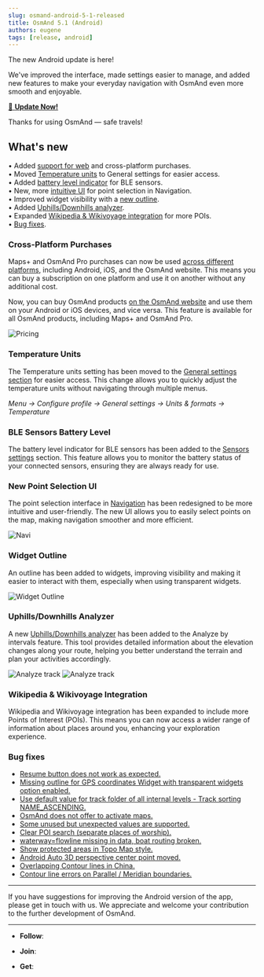 ```yaml
---
slug: osmand-android-5-1-released
title: OsmAnd 5.1 (Android)
authors: eugene
tags: [release, android]
---
```



The new Android update is here! 

We've improved the interface, made settings easier to manage, and added new features to make your everyday navigation with OsmAnd even more smooth and enjoyable.



[🔄   **Update Now!**](https://play.google.com/store/apps/dev?id=8483587772816822023)

Thanks for using OsmAnd — safe travels! 


<!--truncate-->


## What's new

• Added [support for web](#cross-platform-purchases) and cross-platform purchases.  
• Moved [Temperature units](#temperature-units) to General settings for easier access.  
• Added [battery level indicator](#ble-sensors-battery-level) for BLE sensors.  
• New, more [intuitive UI](#new-point-selection-ui) for point selection in Navigation.  
• Improved widget visibility with a [new outline](#widget-outline).  
• Added [Uphills/Downhills analyzer](#uphillsdownhills-analyzer).  
• Expanded [Wikipedia & Wikivoyage integration](#wikipedia--wikivoyage-integration) for more POIs.   
• [Bug fixes](#bug-fixes). 


### Cross-Platform Purchases

Maps+ and OsmAnd Pro purchases can now be used [across different platforms](https://osmand.net/docs/user/purchases/cross), including Android, iOS, and the OsmAnd website. This means you can buy a subscription on one platform and use it on another without any additional cost.

Now, you can buy OsmAnd products [on the OsmAnd website](https://osmand.net/docs/user/purchases/web) and use them on your Android or iOS devices, and vice versa. This feature is available for all OsmAnd products, including Maps+ and OsmAnd Pro.

![Pricing](./img/pricing.png)
 
### Temperature Units

The Temperature units setting has been moved to the [General settings section](https://osmand.net/docs/user/personal/profiles#units--formats) for easier access. This change allows you to quickly adjust the temperature units without navigating through multiple menus.

_Menu → Configure profile → General settings → Units & formats → Temperature_

### BLE Sensors Battery Level

The battery level indicator for BLE sensors has been added to the [Sensors settings](https://osmand.net/docs/user/plugins/external-sensors#widget-settings) section. This feature allows you to monitor the battery status of your connected sensors, ensuring they are always ready for use.

### New Point Selection UI

The point selection interface in [Navigation](https://osmand.net/docs/user/navigation/setup/route-navigation) has been redesigned to be more intuitive and user-friendly. The new UI allows you to easily select points on the map, making navigation smoother and more efficient.

![Navi](./img/navigation.png)

### Widget Outline

An outline has been added to widgets, improving visibility and making it easier to interact with them, especially when using transparent widgets.

![Widget Outline](./img/outline.png)

### Uphills/Downhills Analyzer

A new [Uphills/Downhills analyzer](https://osmand.net/docs/user/map/tracks/track-context-menu#split-interval) has been added to the Analyze by intervals feature. This tool provides detailed information about the elevation changes along your route, helping you better understand the terrain and plan your activities accordingly.  

![Analyze track](./img/analyze_2.png) ![Analyze track](./img/analyze.png)


### Wikipedia & Wikivoyage Integration

Wikipedia and Wikivoyage integration has been expanded to include more Points of Interest (POIs). This means you can now access a wider range of information about places around you, enhancing your exploration experience.

### Bug fixes

- [Resume button does not work as expected.](https://github.com/osmandapp/OsmAnd/issues/21842)
- [Missing outline for GPS coordinates Widget with transparent widgets option enabled.](https://github.com/osmandapp/OsmAnd/issues/22258)
- [Use default value for track folder of all internal levels - Track sorting NAME_ASCENDING.](https://github.com/osmandapp/OsmAnd/issues/22256)
- [OsmAnd does not offer to activate maps.](https://github.com/osmandapp/OsmAnd/issues/21302)
- [Some unused but unexpected values are supported.](https://github.com/osmandapp/OsmAnd/issues/22103)
- [Clear POI search (separate places of worship).](https://github.com/osmandapp/OsmAnd/issues/21972)
- [waterway=flowline missing in data, boat routing broken.](https://github.com/osmandapp/OsmAnd/issues/22512)
- [Show protected areas in Topo Map style.](https://github.com/osmandapp/OsmAnd/issues/22168)
- [Android Auto 3D perspective center point moved.](https://github.com/osmandapp/OsmAnd/issues/22304)
- [Overlapping Contour lines in China.](https://github.com/osmandapp/OsmAnd/issues/22434)
- [Contour line errors on Parallel / Meridian boundaries.](https://github.com/osmandapp/OsmAnd/issues/21738)


_______________________

If you have suggestions for improving the Android version of the app, please get in touch with us. We appreciate and welcome your contribution to the further development of OsmAnd.

__________________________________________________________

- **Follow**: <LinksSocial/>  

- **Join**: <LinksTelegram/>  

- **Get**: &nbsp;<AndroidStore/>